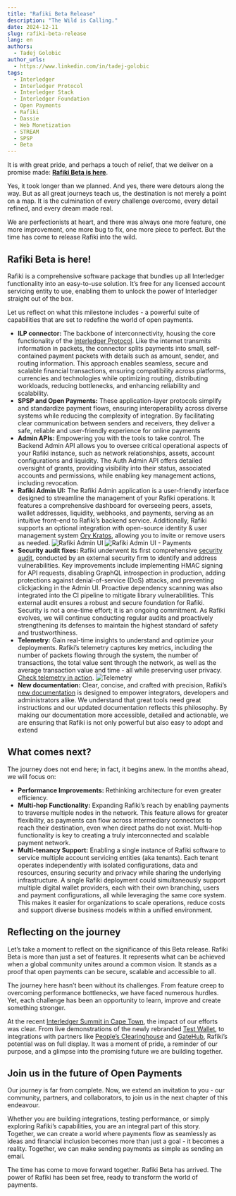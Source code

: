 ```yaml
---
title: "Rafiki Beta Release"
description: "The Wild is Calling."
date: 2024-12-11
slug: rafiki-beta-release
lang: en
authors:
  - Tadej Golobic
author_urls:
  - https://www.linkedin.com/in/tadej-golobic
tags:
  - Interledger
  - Interledger Protocol
  - Interledger Stack
  - Interledger Foundation
  - Open Payments
  - Rafiki
  - Dassie
  - Web Monetization
  - STREAM
  - SPSP
  - Beta
---
```


It is with great pride, and perhaps a touch of relief, that we deliver on a promise made: **[Rafiki Beta is here](https://github.com/interledger/rafiki/releases/tag/v1.0.0-beta)**.

Yes, it took longer than we planned. And yes, there were detours along the way. But as all great journeys teach us, the destination is not merely a point on a map. It is the culmination of every challenge overcome, every detail refined, and every dream made real.

We are perfectionists at heart, and there was always one more feature, one more improvement, one more bug to fix, one more piece to perfect. But the time has come to release Rafiki into the wild.

## Rafiki Beta is here!

Rafiki is a comprehensive software package that bundles up all Interledger functionality into an easy-to-use solution. It’s free for any licensed account servicing entity to use, enabling them to unlock the power of Interledger straight out of the box.

Let us reflect on what this milestone includes - a powerful suite of capabilities that are set to redefine the world of open payments.

- **ILP connector:** The backbone of interconnectivity, housing the core functionality of the [Interledger Protocol](https://interledger.org/developers/get-started/). Like the internet transmits information in packets, the connector splits payments into small, self-contained payment packets with details such as amount, sender, and routing information. This approach enables seamless, secure and scalable financial transactions, ensuring compatibility across platforms, currencies and technologies while optimizing routing, distributing workloads, reducing bottlenecks, and enhancing reliability and scalability.
- **SPSP and Open Payments:** These application-layer protocols simplify and standardize payment flows, ensuring interoperability across diverse systems while reducing the complexity of integration. By facilitating clear communication between senders and receivers, they deliver a safe, reliable and user-friendly experience for online payments
- **Admin APIs:** Empowering you with the tools to take control. The Backend Admin API allows you to oversee critical operational aspects of your Rafiki instance, such as network relationships, assets, account configurations and liquidity. The Auth Admin API offers detailed oversight of grants, providing visibility into their status, associated accounts and permissions, while enabling key management actions, including revocation.
- **Rafiki Admin UI:** The Rafiki Admin application is a user-friendly interface designed to streamline the management of your Rafiki operations. It features a comprehensive dashboard for overseeing peers, assets, wallet addresses, liquidity, webhooks, and payments, serving as an intuitive front–end to Rafiki’s backend service. Additionally, Rafiki supports an optional integration with open-source identity & user management system [Ory Kratos](https://www.ory.sh/kratos/), allowing you to invite or remove users as needed.
  ![Rafiki Admin UI](/developers/img/blog/2024-12-11/rafiki-admin.png)
  ![Rafiki Admin UI - Payments](/developers/img/blog/2024-12-11/admin-ui-payments.png)
- **Security audit fixes:** Rafiki underwent its first comprehensive [security audit](https://interledger.org/developers/blog/rafikis-first-security-audit/), conducted by an external security firm to identify and address vulnerabilities. Key improvements include implementing HMAC signing for API requests, disabling GraphQL introspection in production, adding protections against denial-of-service (DoS) attacks, and preventing clickjacking in the Admin UI. Proactive dependency scanning was also integrated into the CI pipeline to mitigate library vulnerabilities. This external audit ensures a robust and secure foundation for Rafiki. Security is not a one-time effort; it is an ongoing commitment. As Rafiki evolves, we will continue conducting regular audits and proactively strengthening its defenses to maintain the highest standard of safety and trustworthiness.
- **Telemetry:** Gain real-time insights to understand and optimize your deployments. Rafiki’s telemetry captures key metrics, including the number of packets flowing through the system, the number of transactions, the total value sent through the network, as well as the average transaction value and time - all while preserving user privacy. [Check telemetry in action](https://rafikitelemetry.grafana.net/public-dashboards/f70c8a6033b14da5a9f1cb974def602a).
  ![Telemetry](/developers/img/blog/2024-12-11/telemetry.png)
- **New documentation:** Clear, concise, and crafted with precision, Rafiki’s [new documentation](https://rafiki.dev) is designed to empower integrators, developers and administrators alike. We understand that great tools need great instructions and our updated documentation reflects this philosophy. By making our documentation more accessible, detailed and actionable, we are ensuring that Rafiki is not only powerful but also easy to adopt and extend

## What comes next?

The journey does not end here; in fact, it begins anew. In the months ahead, we will focus on:

- **Performance Improvements:** Rethinking architecture for even greater efficiency.
- **Multi-hop Functionality:** Expanding Rafiki’s reach by enabling payments to traverse multiple nodes in the network. This feature allows for greater flexibility, as payments can flow across intermediary connectors to reach their destination, even when direct paths do not exist. Multi-hop functionality is key to creating a truly interconnected and scalable payment network.
- **Multi-tenancy Support:** Enabling a single instance of Rafiki software to service multiple account servicing entities (aka tenants). Each tenant operates independently with isolated configurations, data and resources, ensuring security and privacy while sharing the underlying infrastructure. A single Rafiki deployment could simultaneously support multiple digital wallet providers, each with their own branching, users and payment configurations, all while leveraging the same core system. This makes it easier for organizations to scale operations, reduce costs and support diverse business models within a unified environment.

## Reflecting on the journey

Let’s take a moment to reflect on the significance of this Beta release. Rafiki Beta is more than just a set of features. It represents what can be achieved when a global community unites around a common vision. It stands as a proof that open payments can be secure, scalable and accessible to all.

The journey here hasn’t been without its challenges. From feature creep to overcoming performance bottlenecks, we have faced numerous hurdles. Yet, each challenge has been an opportunity to learn, improve and create something stronger.

At the recent [Interledger Summit in Cape Town](https://interledger.org/summit), the impact of our efforts was clear. From live demonstrations of the newly rebranded [Test Wallet](https://wallet.interledger-test.dev), to integrations with partners like [People’s Clearinghouse](https://lacamara.mx) and [GateHub](https://gatehub.net), Rafiki’s potential was on full display. It was a moment of pride, a reminder of our purpose, and a glimpse into the promising future we are building together.

## Join us in the future of Open Payments

Our journey is far from complete. Now, we extend an invitation to you - our community, partners, and collaborators, to join us in the next chapter of this endeavour.

Whether you are building integrations, testing performance, or simply exploring Rafiki’s capabilities, you are an integral part of this story. Together, we can create a world where payments flow as seamlessly as ideas and financial inclusion becomes more than just a goal - it becomes a reality. Together, we can make sending payments as simple as sending an email.

The time has come to move forward together. Rafiki Beta has arrived. The power of Rafiki has been set free, ready to transform the world of payments.
